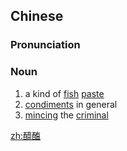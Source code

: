 ==Chinese==
{{zh-forms|vinegar; wine; liquor}}

===Pronunciation===
{{zh-pron
|m=xīhǎi
|c=hei1 hoi2
|mc=y
|oc=y
|cat=n
}}

===Noun===
{{zh-noun}}

# a kind of [[fish]] [[paste]]
# [[condiment]]s in general
# [[mincing]] the [[criminal]] {{gloss|a type of punishment in imperial China}}

[[zh:醯醢]]